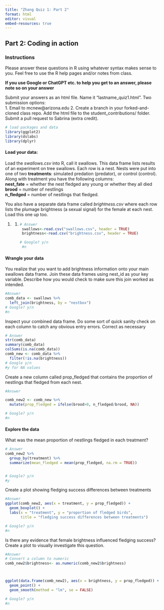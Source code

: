 ```yaml
---
title: "Zhang Quiz 1: Part 2"
format: html
editor: visual
embed-resources: true
---
```


## Part 2: Coding in action

### Instructions

Please answer these questions in R using whatever syntax makes sense to you. Feel free to use the R help pages and/or notes from class.

**If you use Google or ChatGPT etc. to help you get to an answer, please note so on your answer**

Submit your answers as an html file. Name it "lastname_quiz1.html". Two submission options:\
1. Email to mcnew\@arizona.edu 2. Create a branch in your forked-and-cloned class repo. Add the html file to the student_contributions/ folder. Submit a pull request to Sabrina (extra credit).

```r
# load packages and data 
library(ggplot2)
library(dslabs)
library(dplyr)
```

#### Load your data:

Load the *swallows.csv* into R, call it swallows. This data frame lists results of an experiment on tree swallows. Each row is a nest. Nests were put into one of two **treatments**: simulated predation (predator), or control (control). Along with treatment you have the following columns:\
**nest_fate** = whether the nest fledged any young or whether they all died\
**brood** = number of nestlings\
**n_fledged** = number of nestlings that fledged.

You also have a separate data frame called *brightness.csv* where each row lists the plumage brightness (a sexual signal) for the female at each nest. Load this one up too.

1.  <div>

    1.  <div>

        ```r
        # Answer 
         swallows<-read.csv("swallows.csv", header = TRUE)
         brightness<-read.csv("brightness.csv", header = TRUE)

        # Google? y/n
         #n
        ```

        </div>

    </div>

#### Wrangle your data

You realize that you want to add brightness information onto your main swallows data frame. Join these data frames using nest_id as your key variable. Describe how you would check to make sure this join worked as intended.

```r
#Answer
comb_data <- swallows %>%
  left_join(brightness, by = "nestbox")
# Google? y/n
#n
```

Inspect your combined data frame. Do some sort of quick sanity check on each column to catch any obvious entry errors. Correct as necessary

```r
# Answer
str(comb_data)
summary(comb_data)
colSums(is.na(comb_data))
comb_new <- comb_data %>%
  filter(!is.na(brightness))
# Google y/n
#y for NA values
```

Create a new column called prop_fledged that contains the proportion of nestlings that fledged from each nest.

```r
#Answer

comb_new2 <- comb_new %>%
  mutate(prop_fledged = ifelse(brood>0, n_fledged/brood, NA))

# Google? y/n
#n
```

#### Explore the data

What was the mean proportion of nestlings fledged in each treatment?

```r
# Answer 
comb_new2 %>%
  group_by(treatment) %>%
  summarize(mean_fledged = mean(prop_fledged, na.rm = TRUE))


# Google? y/n
#y
```

Create a plot showing fledging success differences between treatments

```r
#Answer
ggplot(comb_new2, aes(x = treatment, y = prop_fledged)) +
  geom_boxplot() +
  labs(x = "treatment", y = "proportion of fledged birds", 
       title = "fledging success differences between treatments")

# Google? y/n
#n
```

Is there any evidence that female brightness influenced fledging success? Create a plot to visually investigate this question.

```r
#Answer
# Convert a column to numeric
comb_new2$brightness<- as.numeric(comb_new2$brightness)



ggplot(data.frame(comb_new2), aes(x = brightness, y = prop_fledged)) +
  geom_point() +
  geom_smooth(method = "lm", se = FALSE)

# Google? y/n
#n
```
